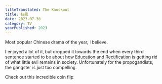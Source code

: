 ```yaml
---
titleTranslated: The Knockout
title: 狂飙
date: 2023-07-30
category: TV
yearPublished: 2023
---
```



Most popular Chinese drama of the year, I believe.

I enjoyed a lot of it, but dropped it towards the end when every third sentence started to be about how [Education and Rectification](https://www.thechinastory.org/xis-2021-political-legal-rectification-campaign/) is getting rid of what little evil remains in society. Unfortunately for the propogandists, the gangster is just too compelling.

Check out this incredible coin flip:

<Grid>
    <YouTube client:only="react" id="LnqQjV85BTk" title"The Knockout, coin flip" />
</Grid>
